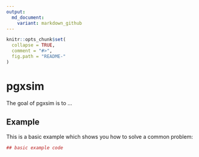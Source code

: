 ```yaml
---
output:
  md_document:
    variant: markdown_github
---
```


<!-- README.md is generated from README.Rmd. Please edit that file -->

```r
knitr::opts_chunk$set(
  collapse = TRUE,
  comment = "#>",
  fig.path = "README-"
)
```

# pgxsim

The goal of pgxsim is to ...

## Example

This is a basic example which shows you how to solve a common problem:

```r
## basic example code
```
